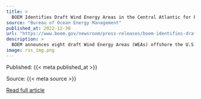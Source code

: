 ```yaml
---
title: >
  BOEM Identifies Draft Wind Energy Areas in the Central Atlantic for Public Review and Comment
source: "Bureau of Ocean Energy Management"
published_at: 2022-12-30
url: "https://www.boem.gov/newsroom/press-releases/boem-identifies-draft-wind-energy-areas-central-atlantic-public-review-and"
description: >
  BOEM announces eight draft Wind Energy Areas (WEAs) offshore the U.S. central Atlantic coast for public review and comment.
image: rss_img.png
---
```



  Published: {{< meta published_at >}}
  

  Source: {{< meta source >}}
  

  [Read full article]({{< meta url >}})
  

